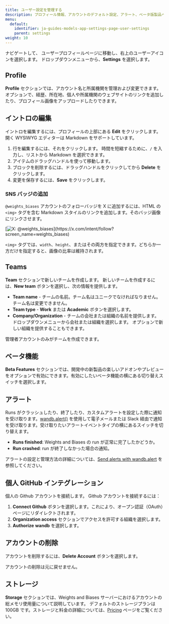 ```yaml
---
title: ユーザー設定を管理する
description: プロフィール情報、アカウントのデフォルト設定、アラート、ベータ版製品への参加、GitHub インテグレーション、ストレージ使用量、アカウントの有効化、チームの作成をユーザー設定で管理します。
menu:
  default:
    identifier: ja-guides-models-app-settings-page-user-settings
    parent: settings
weight: 10
---
```


ナビゲートして、 ユーザープロフィールページに移動し、右上のユーザーアイコンを選択します。 ドロップダウンメニューから、**Settings** を選択します。

## Profile

**Profile** セクションでは、アカウント名と所属機関を管理および変更できます。オプションで、経歴、所在地、個人や所属機関のウェブサイトのリンクを追加したり、プロフィール画像をアップロードしたりできます。

## イントロの編集

イントロを編集するには、プロフィールの上部にある **Edit** をクリックします。 開く WYSIWYG エディターは Markdown をサポートしています。
1. 行を編集するには、それをクリックします。 時間を短縮するために、`/` を入力し、リストから Markdown を選択できます。
1. アイテムのドラッグハンドルを使って移動します。
1. ブロックを削除するには、ドラッグハンドルをクリックしてから **Delete** をクリックします。
1. 変更を保存するには、**Save** をクリックします。

### SNS バッジの追加

`@weights_biases` アカウントのフォローバッジを X に追加するには、HTML の `<img>` タグを含む Markdown スタイルのリンクを追加します。そのバッジ画像にリンクさせます。

<Frame>
[<img src="https://img.shields.io/twitter/follow/weights_biases?style=social" alt="X: @weights_biases"/>](https://x.com/intent/follow?screen_name=weights_biases)
</Frame>

`<img>` タグでは、`width`、`height`、またはその両方を指定できます。どちらか一方だけを指定すると、画像の比率は維持されます。

## Teams

**Team** セクションで新しいチームを作成します。 新しいチームを作成するには、**New team** ボタンを選択し、次の情報を提供します。

* **Team name** - チームの名前。チーム名はユニークでなければなりません。チーム名は変更できません。
* **Team type** - **Work** または **Academic** ボタンを選択します。
* **Company/Organization** - チームの会社または組織の名前を提供します。 ドロップダウンメニューから会社または組織を選択します。 オプションで新しい組織を提供することもできます。

<Note>
管理者アカウントのみがチームを作成できます。
</Note>

## ベータ機能

**Beta Features** セクションでは、開発中の新製品の楽しいアドオンやプレビューをオプションで有効にできます。有効にしたいベータ機能の横にある切り替えスイッチを選択します。

## アラート

Runs がクラッシュしたり、終了したり、カスタムアラートを設定した際に通知を受け取ります。[wandb.alert()](/ja/guides/runs/alert/) を使用して電子メールまたは Slack 経由で通知を受け取ります。受け取りたいアラートイベントタイプの横にあるスイッチを切り替えます。

* **Runs finished**: Weights and Biases の run が正常に完了したかどうか。
* **Run crashed**: run が終了しなかった場合の通知。

アラートの設定と管理方法の詳細については、[Send alerts with wandb.alert](/ja/guides/runs/alert/) を参照してください。

## 個人 GitHub インテグレーション

個人の Github アカウントを接続します。 Github アカウントを接続するには：

1. **Connect Github** ボタンを選択します。これにより、オープン認証（OAuth）ページにリダイレクトされます。
2. **Organization access** セクションでアクセスを許可する組織を選択します。
3. **Authorize** **wandb** を選択します。

## アカウントの削除

アカウントを削除するには、**Delete Account** ボタンを選択します。

<Warning>
アカウントの削除は元に戻せません。
</Warning>

## ストレージ

**Storage** セクションでは、Weights and Biases サーバーにおけるアカウントの総メモリ使用量について説明しています。 デフォルトのストレージプランは 100GB です。ストレージと料金の詳細については、[Pricing](https://wandb.ai/site/pricing) ページをご覧ください。
